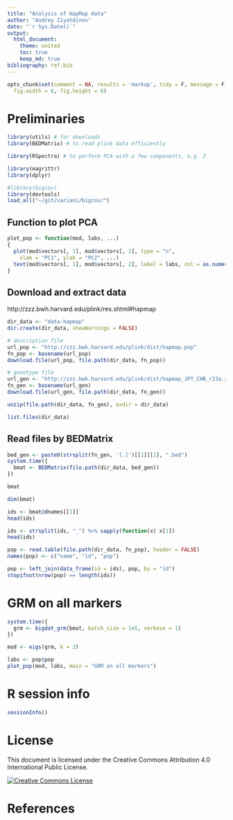 ```yaml
---
title: "Analysis of HapMap data"
author: "Andrey Ziyatdinov"
date: "`r Sys.Date()`"
output:
  html_document:
    theme: united
    toc: true
    keep_md: true
bibliography: ref.bib    
---
```


```r
opts_chunk$set(comment = NA, results = 'markup', tidy = F, message = F, warning = F, echo = T,
  fig.width = 6, fig.height = 6)
```
  
# Preliminaries

```r
library(utils) # for downloads
library(BEDMatrix) # to read plink data efficiently

library(RSpectra) # to perform PCA with a few components, e.g. 2

library(magrittr) 
library(dplyr) 

#library(bigcov)
library(devtools)
load_all("~/git/variani/bigcov/")
```


## Function to plot PCA

```r
plot_pop <- function(mod, labs, ...)
{
  plot(mod$vectors[, 1], mod$vectors[, 2], type = "n", 
    xlab = "PC1", ylab = "PC2", ...)
  text(mod$vectors[, 1], mod$vectors[, 2], label = labs, col = as.numeric(labs))
}
```

## Download and extract data 

http://zzz.bwh.harvard.edu/plink/res.shtml#hapmap

```r
dir_data <- "data-hapmap" 
dir.create(dir_data, showWarnings = FALSE)

# description file
url_pop <- "http://zzz.bwh.harvard.edu/plink/dist/hapmap.pop"
fn_pop <- basename(url_pop)
download.file(url_pop, file.path(dir_data, fn_pop))

# genotype file
url_gen <- "http://zzz.bwh.harvard.edu/plink/dist/hapmap_JPT_CHB_r23a.zip"
fn_gen <- basename(url_gen)
download.file(url_gen, file.path(dir_data, fn_gen))
```

```r
unzip(file.path(dir_data, fn_gen), exdir = dir_data)
```

```r
list.files(dir_data)
```

## Read files by BEDMatrix

```r
bed_gen <- paste0(strsplit(fn_gen, '[.]')[[1]][1], ".bed")
system.time({
  bmat <- BEDMatrix(file.path(dir_data, bed_gen))
})
```

```r
bmat

dim(bmat)
```

```r
ids <- bmat@dnames[[1]]
head(ids)

ids <- strsplit(ids, "_") %>% sapply(function(x) x[1])
head(ids)
```

```r
pop <- read.table(file.path(dir_data, fn_pop), header = FALSE)
names(pop) <- c("name", "id", "pop")

pop <- left_join(data_frame(id = ids), pop, by = "id")
stopifnot(nrow(pop) == length(ids))
```

# GRM on all markers

```r
system.time({
  grm <- bigdat_grm(bmat, batch_size = 1e5, verbose = 1)
})
```

```r
mod <- eigs(grm, k = 2)

labs <- pop$pop
plot_pop(mod, labs, main = "GRM on all markers")
```

# R session info

```r
sessionInfo()
```

# License

This document is licensed under the Creative Commons Attribution 4.0 International Public License. 

[![Creative Commons License](http://i.creativecommons.org/l/by/4.0/88x31.png)](http://creativecommons.org/licenses/by/4.0/)

# References
